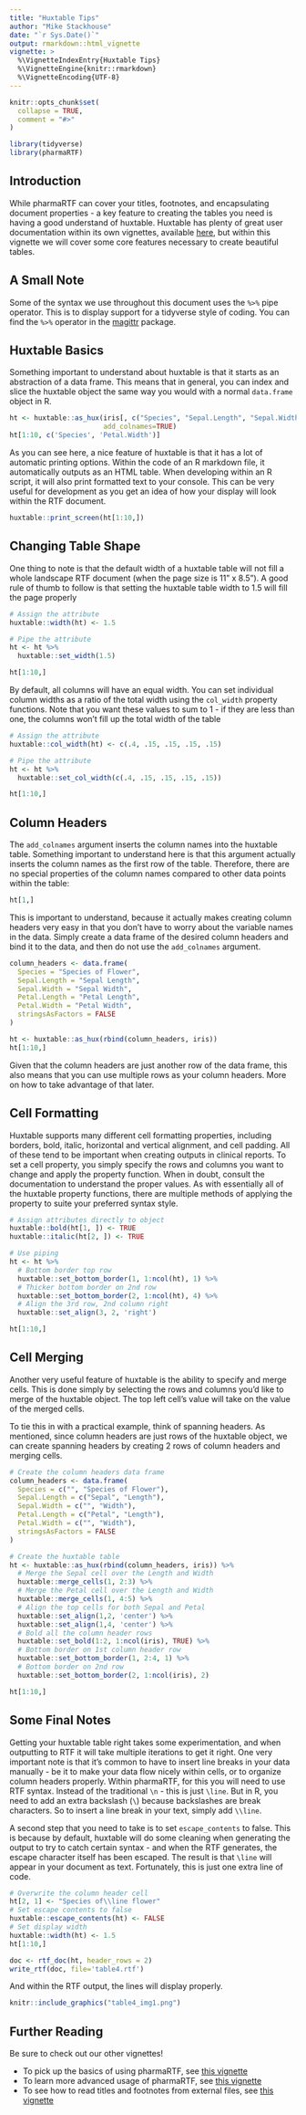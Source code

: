 ```yaml
---
title: "Huxtable Tips"
author: "Mike Stackhouse"
date: "`r Sys.Date()`"
output: rmarkdown::html_vignette
vignette: >
  %\VignetteIndexEntry{Huxtable Tips}
  %\VignetteEngine{knitr::rmarkdown}
  %\VignetteEncoding{UTF-8}
---
```


```r
knitr::opts_chunk$set(
  collapse = TRUE,
  comment = "#>"
)

library(tidyverse)
library(pharmaRTF)
```

## Introduction

While pharmaRTF can cover your titles, footnotes, and encapsulating document properties - a key feature to creating the tables you need is having a good understand of huxtable. Huxtable has plenty of great user documentation within its own vignettes, available [here](https://hughjonesd.github.io/huxtable/), but within this vignette we will cover some core features necessary to create beautiful tables. 

## A Small Note

Some of the syntax we use throughout this document uses the `%>%` pipe operator. This is to display support for a tidyverse style of coding. You can find the `%>%` operator in the [magittr](https://cran.r-project.org/package=magrittr/vignettes/magrittr.html) package.

## Huxtable Basics

Something important to understand about huxtable is that it starts as an abstraction of a data frame. This means that in general, you can index and slice the huxtable object the same way you would with a normal `data.frame` object in R. 

```r
ht <- huxtable::as_hux(iris[, c("Species", "Sepal.Length", "Sepal.Width", "Petal.Length", "Petal.Width")], 
                       add_colnames=TRUE)
ht[1:10, c('Species', 'Petal.Width')]
```

As you can see here, a nice feature of huxtable is that it has a lot of automatic printing options. Within the code of an R markdown file, it automatically outputs as an HTML table. When developing within an R script, it will also print formatted text to your console. This can be very useful for development as you get an idea of how your display will look within the RTF document.

```r
huxtable::print_screen(ht[1:10,])
```

## Changing Table Shape

One thing to note is that the default width of a huxtable table will not fill a whole landscape RTF document (when the page size is 11" x 8.5"). A good rule of thumb to follow is that setting the huxtable table width to 1.5 will fill the page properly

```r
# Assign the attribute
huxtable::width(ht) <- 1.5

# Pipe the attribute
ht <- ht %>% 
  huxtable::set_width(1.5)

ht[1:10,]

```

By default, all columns will have an equal width. You can set individual column widths as a ratio of the total width using the `col_width` property functions. Note that you want these values to sum to 1 - if they are less than one, the columns won't fill up the total width of the table

```r
# Assign the attribute
huxtable::col_width(ht) <- c(.4, .15, .15, .15, .15)

# Pipe the attribute
ht <- ht %>% 
  huxtable::set_col_width(c(.4, .15, .15, .15, .15))

ht[1:10,]

```

## Column Headers

The `add_colnames` argument inserts the column names into the huxtable table. Something important to understand here is that this argument actually inserts the column names as the first row of the table. Therefore, there are no special properties of the column names compared to other data points within the table:
```r
ht[1,]
```

This is important to understand, because it actually makes creating column headers very easy in that you don't have to worry about the variable names in the data. Simply create a data frame of the desired column headers and bind it to the data, and then do not use the `add_colnames` argument. 

```r
column_headers <- data.frame(
  Species = "Species of Flower",
  Sepal.Length = "Sepal Length",
  Sepal.Width = "Sepal Width",
  Petal.Length = "Petal Length",
  Petal.Width = "Petal Width",
  stringsAsFactors = FALSE
)

ht <- huxtable::as_hux(rbind(column_headers, iris))
ht[1:10,]
```
 
Given that the column headers are just another row of the data frame, this also means that you can use multiple rows as your column headers. More on how to take advantage of that later. 

## Cell Formatting

Huxtable supports many different cell formatting properties, including borders, bold, italic, horizontal and vertical alignment, and cell padding. All of these tend to be important when creating outputs in clinical reports. To set a cell property, you simply specify the rows and columns you want to change and apply the property function. When in doubt, consult the documentation to understand the proper values. As with essentially all of the huxtable property functions, there are multiple methods of applying the property to suite your preferred syntax style.

```r
# Assign attributes directly to object
huxtable::bold(ht[1, ]) <- TRUE
huxtable::italic(ht[2, ]) <- TRUE

# Use piping
ht <- ht %>%
  # Bottom border top row
  huxtable::set_bottom_border(1, 1:ncol(ht), 1) %>% 
  # Thicker bottom border on 2nd row
  huxtable::set_bottom_border(2, 1:ncol(ht), 4) %>% 
  # Align the 3rd row, 2nd column right
  huxtable::set_align(3, 2, 'right') 

ht[1:10,]

```

## Cell Merging

Another very useful feature of huxtable is the ability to specify and merge cells. This is done simply by selecting the rows and columns you'd like to merge of the huxtable object. The top left cell's value will take on the value of the merged cells. 

To tie this in with a practical example, think of spanning headers. As mentioned, since column headers are just rows of the huxtable object, we can create spanning headers by creating 2 rows of column headers and merging cells.

```r

# Create the column headers data frame
column_headers <- data.frame(
  Species = c("", "Species of Flower"),
  Sepal.Length = c("Sepal", "Length"),
  Sepal.Width = c("", "Width"),
  Petal.Length = c("Petal", "Length"),
  Petal.Width = c("", "Width"),
  stringsAsFactors = FALSE
)

# Create the huxtable table
ht <- huxtable::as_hux(rbind(column_headers, iris)) %>% 
  # Merge the Sepal cell over the Length and Width
  huxtable::merge_cells(1, 2:3) %>% 
  # Merge the Petal cell over the Length and Width
  huxtable::merge_cells(1, 4:5) %>% 
  # Align the top cells for both Sepal and Petal
  huxtable::set_align(1,2, 'center') %>% 
  huxtable::set_align(1,4, 'center') %>% 
  # Bold all the column header rows
  huxtable::set_bold(1:2, 1:ncol(iris), TRUE) %>% 
  # Bottom border on 1st column header row 
  huxtable::set_bottom_border(1, 2:4, 1) %>% 
  # Bottom border on 2nd row
  huxtable::set_bottom_border(2, 1:ncol(iris), 2)

ht[1:10,]
```

## Some Final Notes

Getting your huxtable table right takes some experimentation, and when outputting to RTF it will take multiple iterations to get it right. One very important note is that it's common to have to insert line breaks in your data manually - be it to make your data flow nicely within cells, or to organize column headers properly. Within pharmaRTF, for this you will need to use RTF syntax. Instead of the traditional `\n` - this is just `\line`. But in R, you need to add an extra backslash (`\`) because backslashes are break characters. So to insert a line break in your text, simply add `\\line `. 

A second step that you need to take is to set `escape_contents` to false. This is because by default, huxtable will do some cleaning when generating the output to try to catch certain syntax - and when the RTF generates, the escape character itself has been escaped. The result is that `\line` will appear in your document as text. Fortunately, this is just one extra line of code. 

```r
# Overwrite the column header cell
ht[2, 1] <- "Species of\\line flower"
# Set escape contents to false
huxtable::escape_contents(ht) <- FALSE
# Set display width
huxtable::width(ht) <- 1.5
ht[1:10,]

doc <- rtf_doc(ht, header_rows = 2)
write_rtf(doc, file='table4.rtf')
```

And within the RTF output, the lines will display properly. 

```r
knitr::include_graphics("table4_img1.png")
```

## Further Reading

Be sure to check out our other vignettes!

- To pick up the basics of using pharmaRTF, see [this vignette](https://atorus-research.github.io/pharmaRTF.html)
- To learn more advanced usage of pharmaRTF, see [this vignette](https://atorus-research.github.io/advanced_usage.html)
- To see how to read titles and footnotes from external files, see [this vignette](https://atorus-research.github.io/tf_from_file.html)
